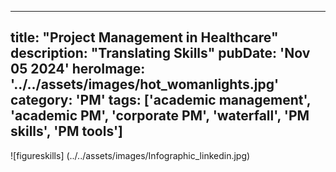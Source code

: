 
---
title: "Project Management in Healthcare"
description: "Translating Skills"
pubDate: 'Nov 05 2024'
heroImage: '../../assets/images/hot_womanlights.jpg'
category: 'PM'
tags: ['academic management', 'academic PM', 'corporate PM', 'waterfall', 'PM skills', 'PM tools']
---


![figureskills] (../../assets/images/Infographic_linkedin.jpg)
